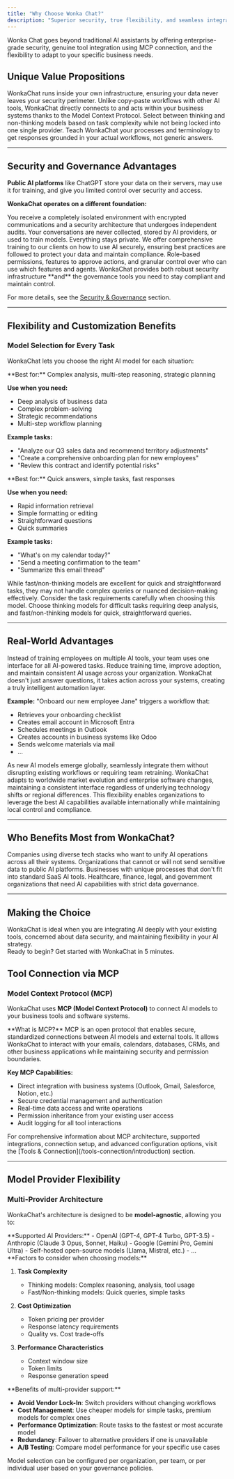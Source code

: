 ```yaml
---
title: "Why Choose Wonka Chat?"
description: "Superior security, true flexibility, and seamless integration with your business tools."
---
```


Wonka Chat goes beyond traditional AI assistants by offering enterprise-grade security, genuine tool integration using MCP connection, and the flexibility to adapt to your specific business needs.

<Tabs>
<Tab title="Getting Started">

## Unique Value Propositions

<CardGroup cols={2}>
<Card title="Your Environment, Your Control" icon="lock">
WonkaChat runs inside your own infrastructure, ensuring your data never leaves your security perimeter.
</Card>

<Card title="Real Tool Integration with MCP" icon="puzzle-piece">
Unlike copy-paste workflows with other AI tools, WonkaChat directly connects to and acts within your business systems thanks to the Model Context Protocol.
</Card>

<Card title="Choose Your AI Models" icon="toggle-on">
Select between thinking and non-thinking models based on task complexity while not being locked into one single provider.
</Card>

<Card title="Business-Specific Intelligence" icon="lightbulb">
Teach WonkaChat your processes and terminology to get responses grounded in your actual workflows, not generic answers.
</Card>
</CardGroup>

---

## Security and Governance Advantages

**Public AI platforms** like ChatGPT store your data on their servers, may use it for training, and give you limited control over security and access.

**WonkaChat operates on a different foundation:**

<CardGroup cols={2}>
<Card title="Built-In Security" icon="shield-check">
You receive a completely isolated environment with encrypted communications and a security architecture that undergoes independent audits.
</Card>

<Card title="No Data Collection" icon="ban">
Your conversations are never collected, stored by AI providers, or used to train models. Everything stays private.
</Card>

<Card title="AI Training" icon="certificate">
We offer comprehensive training to our clients on how to use AI securely, ensuring best practices are followed to protect your data and maintain compliance.
</Card>

<Card title="Access & Control" icon="users-gear">
Role-based permissions, features to approve actions, and granular control over who can use which features and agents.
</Card>
</CardGroup>

<Info>
WonkaChat provides both robust security infrastructure **and** the governance tools you need to stay compliant and maintain control.
</Info>

For more details, see the [Security & Governance](/security-governance/security-overview) section.

---

## Flexibility and Customization Benefits

### Model Selection for Every Task

WonkaChat lets you choose the right AI model for each situation:

<Tabs>
<Tab title="Thinking Models">
**Best for:** Complex analysis, multi-step reasoning, strategic planning

**Use when you need:**
- Deep analysis of business data
- Complex problem-solving
- Strategic recommendations
- Multi-step workflow planning

**Example tasks:**
- "Analyze our Q3 sales data and recommend territory adjustments"
- "Create a comprehensive onboarding plan for new employees"
- "Review this contract and identify potential risks"
</Tab>

<Tab title="Fast/Non-Thinking Models">
**Best for:** Quick answers, simple tasks, fast responses

**Use when you need:**
- Rapid information retrieval
- Simple formatting or editing
- Straightforward questions
- Quick summaries

**Example tasks:**
- "What's on my calendar today?"
- "Send a meeting confirmation to the team"
- "Summarize this email thread"

<Warning>
While fast/non-thinking models are excellent for quick and straightforward tasks, they may not handle complex queries or nuanced decision-making effectively. Consider the task requirements carefully when choosing this model.
</Warning>
</Tab>
</Tabs>

<Info>
Choose thinking models for difficult tasks requiring deep analysis, and fast/non-thinking models for quick, straightforward queries.
</Info>

---

## Real-World Advantages

<Steps>
<Step title="Centralized AI Operations">
Instead of training employees on multiple AI tools, your team uses one interface for all AI-powered tasks.

<Check>
Reduce training time, improve adoption, and maintain consistent AI usage across your organization.
</Check>
</Step>

<Step title="Connected Intelligence">
WonkaChat doesn't just answer questions, it takes action across your systems, creating a truly intelligent automation layer.

**Example:** "Onboard our new employee Jane" triggers a workflow that:
- Retrieves your onboarding checklist
- Creates email account in Microsoft Entra
- Schedules meetings in Outlook
- Creates accounts in business systems like Odoo
- Sends welcome materials via mail
- ...
</Step>

<Step title="Future-Proof Flexibility">
As new AI models emerge globally, seamlessly integrate them without disrupting existing workflows or requiring team retraining. WonkaChat adapts to worldwide market evolution and enterprise software changes, maintaining a consistent interface regardless of underlying technology shifts or regional differences. This flexibility enables organizations to leverage the best AI capabilities available internationally while maintaining local control and compliance.
</Step>
</Steps>

---

## Who Benefits Most from WonkaChat?

<CardGroup cols={2}>
<Card title="Multi-Tool Organizations" icon="sitemap">
Companies using diverse tech stacks who want to unify AI operations across all their systems.
</Card>

<Card title="Security-Conscious Teams" icon="user-shield">
Organizations that cannot or will not send sensitive data to public AI platforms.
</Card>

<Card title="Custom Workflow Needs" icon="diagram-project">
Businesses with unique processes that don't fit into standard SaaS AI tools.
</Card>

<Card title="Regulated Industries" icon="scale-balanced">
Healthcare, finance, legal, and government organizations that need AI capabilities with strict data governance.
</Card>
</CardGroup>

---

## Making the Choice

<Tip>
WonkaChat is ideal when you are integrating AI deeply with your existing tools, concerned about data security, and maintaining flexibility in your AI strategy.
</Tip>

<div className="flex justify-center">
  <div className="max-w-fit">
    <Card title="Quick Start Guide" icon="rocket" href="/welcome/quick-start">
    Ready to begin? Get started with WonkaChat in 5 minutes.
    </Card>
  </div>
</div>


</Tab>

<Tab title="Technical Details">

## Tool Connection via MCP

### Model Context Protocol (MCP)

WonkaChat uses **MCP (Model Context Protocol)** to connect AI models to your business tools and software systems.

<Info>
**What is MCP?** MCP is an open protocol that enables secure, standardized connections between AI models and external tools. It allows WonkaChat to interact with your emails, calendars, databases, CRMs, and other business applications while maintaining security and permission boundaries.
</Info>

**Key MCP Capabilities:**
- Direct integration with business systems (Outlook, Gmail, Salesforce, Notion, etc.)
- Secure credential management and authentication
- Real-time data access and write operations
- Permission inheritance from your existing user access
- Audit logging for all tool interactions

<Tip>
For comprehensive information about MCP architecture, supported integrations, connection setup, and advanced configuration options, visit the [Tools & Connection](/tools-connection/introduction) section.
</Tip>

---

## Model Provider Flexibility

### Multi-Provider Architecture

WonkaChat's architecture is designed to be **model-agnostic**, allowing you to:

<Tabs>
<Tab title="Provider Options">
**Supported AI Providers:**
- OpenAI (GPT-4, GPT-4 Turbo, GPT-3.5)
- Anthropic (Claude 3 Opus, Sonnet, Haiku)
- Google (Gemini Pro, Gemini Ultra)
- Self-hosted open-source models (Llama, Mistral, etc.)
- ... 
</Tab>

<Tab title="Selection Criteria">
**Factors to consider when choosing models:**

1. **Task Complexity**
   - Thinking models: Complex reasoning, analysis, tool usage
   - Fast/Non-thinking models: Quick queries, simple tasks

2. **Cost Optimization**
   - Token pricing per provider
   - Response latency requirements
   - Quality vs. Cost trade-offs

3. **Performance Characteristics**
   - Context window size
   - Token limits
   - Response generation speed
</Tab>

<Tab title="Switching Strategy">
**Benefits of multi-provider support:**

- **Avoid Vendor Lock-In**: Switch providers without changing workflows
- **Cost Management**: Use cheaper models for simple tasks, premium models for complex ones
- **Performance Optimization**: Route tasks to the fastest or most accurate model
- **Redundancy**: Failover to alternative providers if one is unavailable
- **A/B Testing**: Compare model performance for your specific use cases
</Tab>
</Tabs>


<Tip>
Model selection can be configured per organization, per team, or per individual user based on your governance policies.
</Tip>

</Tab>
</Tabs>
